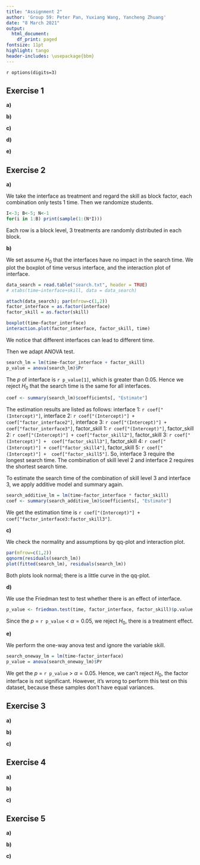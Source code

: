 ```yaml
---
title: "Assignment 2"
author: 'Group 59: Peter Pan, Yuxiang Wang, Yancheng Zhuang'
date: "8 March 2021"
output:
  html_document:
    df_print: paged
fontsize: 11pt
highlight: tango
header-includes: \usepackage{bbm}
---
```


`r options(digits=3)`

## Exercise 1 
<!--
If left alone bread will become moldy, rot or decay otherwise. 
To investigate the influence of temperature and humidity on this process, 
the time to decay was measured for 18 slices of white bread, 
which were placed in 3 different environments and humidified or not. 
The data are given in the file bread.txt, with 
    the first column time to decay in hours, 
    the second column the environment (cold, warm or intermediate temperature),  
    the third column the humidity.
-->

**a)** 
<!--
The 18 slices came from a single loaf, but were randomized to the 6 combinations of conditions. 
Present an R-code for this randomization process.
-->

**b)** 
<!--
Make two boxplots of hours versus the two factors and two interaction plots 
(keeping the two factors fixed in turn).
-->

**c)** 
<!--
Perform an analysis of variance to test for effect of the factors temperature, humidity, and their interaction. 
Describe the interaction effect in words.
-->

**d)** 
<!--
Which of the two factors has the greatest (numerical) influence on the decay? 
Is this a good question?
-->

**e)** 
<!--
Check the model assumptions by using relevant diagnostic tools. 
Are there any outliers?
-->

## Exercise 2 
<!--
A researcher is interested in the time it takes a student to find a certain product on the internet using a search engine. 
There are three different types of interfaces with the search engine and especially the effect of these interfaces is of importance. 
There are five different types of students, indicating their level of computer skill
(the lower the value of this indicator, the better the computer skill of the corresponding student). 
Fifteen students are selected; three from each group with a certain level of computer skill. 
The data is given in the file search.txt. 
Assume that the experiment was run according to a randomized block design which you make in a). 
(Beware that the levels of the factors are coded by numbers.)
-->

**a)** 
<!--
Number the selected students 1 to 15 and 
show how (by using R) the students could be randomized to the interfaces in a randomized block design.
-->

We take the interface as treatment and regard the skill as block factor, each combination only tests 1 time. Then we randomize students.

```r
I<-3; B<-5; N<-1
for(i in 1:B) print(sample(1:(N*I)))
```

Each row is a block level, 3 treatments are randomly distributed in each block.

**b)** 
<!--
Test the null hypothesis that the search time is the same for all interfaces. 
What type of interface does require the longest search time? 
For which combination of skill level and type of interface is the search time the shortest? 
Estimate the time it takes a typical user of skill level 3 to find the product on the website if the website uses interface 3.
-->

We set  assume $H_0$ that the interfaces have no impact in the search time. We plot the boxplot of time versus interface, and the interaction plot of interface.

```r
data_search = read.table("search.txt", header = TRUE)
# xtabs(time~interface+skill, data = data_search)

attach(data_search); par(mfrow=c(1,2))
factor_interface = as.factor(interface)
factor_skill = as.factor(skill)

boxplot(time~factor_interface)
interaction.plot(factor_interface, factor_skill, time)
```

We notice that different interfaces can lead to different time.

Then we adapt ANOVA test.

```r
search_lm = lm(time~factor_interface + factor_skill)
p_value = anova(search_lm)$Pr
```

The $p$ of interface is `r p_value[1]`, which is greater than 0.05. Hence we reject $H_0$ that the search time is the same for all interfaces.

```r
coef <- summary(search_lm)$coefficients[, "Estimate"]
```
The estimation results are listed as follows: 
interface 1: `r coef["(Intercept)"]`, 
interface 2: `r coef["(Intercept)"] + coef["factor_interface2"]`, 
interface 3: `r coef["(Intercept)"] +  coef["factor_interface3"]`,
factor_skill 1: `r coef["(Intercept)"]`, 
factor_skill 2: `r coef["(Intercept)"] + coef["factor_skill2"]`, 
factor_skill 3: `r coef["(Intercept)"] +  coef["factor_skill3"]`,
factor_skill 4: `r coef["(Intercept)"] + coef["factor_skill4"]`, 
factor_skill 5: `r coef["(Intercept)"] +  coef["factor_skill5"]`.
So, interface 3 require the longest search time. The combination of skill level 2 and interface 2 requires the shortest search time.


To estimate the search time of the combination of skill level 3 and interface 3, we apply additive model and summary again.

```r
search_additive_lm = lm(time~factor_interface * factor_skill)
coef <- summary(search_additive_lm)$coefficients[, "Estimate"]
```

We get the estimation time is `r coef["(Intercept)"] + coef["factor_interface3:factor_skill3"]`.

**c)** 
<!--
Check the model assumptions by using relevant diagnostic tools.
-->

We check the normality and assumptions by qq-plot and interaction plot.

```r
par(mfrow=c(1,2))
qqnorm(residuals(search_lm))
plot(fitted(search_lm), residuals(search_lm))
```

Both plots look normal; there is a little curve in the qq-plot.

**d)** 
<!--
Perform the Friedman test to test whether there is an effect of interface.
-->

We use the Friedman test to test whether there is an effect of interface.

```r
p_value <- friedman.test(time, factor_interface, factor_skill)$p.value
```

Since the $p$ = `r p_value` < $\alpha = 0.05$, we reject $H_0$, there is a treatment effect. 

**e)** 
<!--
Test the null hypothesis that the search time is the same for all interfaces by a one-way ANOVA test, ignoring the variable skill. 
Is it right/wrong or useful/not useful to perform this test on this dataset?
-->

We perform the one-way anova test and ignore the variable skill.

```r
search_oneway_lm = lm(time~factor_interface)
p_value = anova(search_oneway_lm)$Pr
```

We get the $p$ = `r p_value` > $\alpha = 0.05$. Hence, we can't reject $H_0$, the factor interface is not significant. However, it's wrong to perform this test on this dataset, because these samples don't have equal variances.

## Exercise 3
<!--
In a study on the effect of feedingstuffs on lactation, 
a sample of nine cows were fed with two types of food, and their milk production was measured. 
All cows were fed both types of food, during two periods, 
with a neutral period in-between to try and wash out carry-over effects. 
The order of the types of food was randomized over the cows. 
The observed data can be found in the file cow.txt, where A and B refer to the types of feedingstuffs.
-->

**a)** 
<!--
Test whether the type of feedingstuffs influences milk production using an ordinary “fixed effects” model, fitted with lm. 
Estimate the difference in milk production.
-->

**b)** 
<!--
Repeat a) and b) by performing a mixed effects analysis, modelling the cow effect as a random effect (use the function lmer). 
Compare your results to the results found by using a fixed effects model. 
(You will need to install the R-package lme4, which is not included in the standard distribution of R.)
-->

**c)** 
<!--
Study the commands:
> attach(cow)
> t.test(milk[treatment=="A"], milk[treatment=="B"], paired=TRUE)
Does this produce a valid test for a difference in milk production? 
Is its conclusion compatible with the one obtained in a)? 
Why?
-->

## Exercise 4
<!--
Stochastic models for word counts are used in quantitative studies on literary styles. 
Statistical analysis of the counts can, for example, be used to solve controversies about true authorships. 
Another example is the analysis of word frequencies in relation to Jane Austen’s novel Sanditon. 
At the time Austen died, this novel was only partly completed. 
Austen, however, had made a summary for the remaining part. 
An admirer of Austen’s work finished the novel, imitating Austen’s style as much as possible. 
The file austen.txt contains counts of different words in some of Austen’s novels: 
    chapters 1 and 3 of Sense and Sensibility (stored in the Sense column), 
    chapters 1, 2 and 3 of Emma (column Emma), 
    chapters 1 and 6 of Sanditon (both written by Austen herself, column Sand1) and 
    chapters 12 and 24 of Sanditon (both written by the admirer, Sand2).
-->

**a)** 
<!--
Discuss whether a contingency table test for independence or for homogeneity is most appropriate here.
-->

**b)** 
<!--
Using the given data set, investigate whether Austen herself was consistent in her different novels.
Where are the main inconsistencies?
-->

**c)** 
<!--
Was the admirer successful in imitating Austen’s style? 
Perform a test including all data. 
If he was not successful, where are the differences?
-->

## Exercise 5
<!--
The data in expensescrime.txt were obtained to 
determine factors related to state expenditures on criminal activities (courts, police, etc.) 
The variables are: 
    state (indicating the state in the USA), 
    expend (state expenditures on criminal activities in $1000), 
    bad (crime rate per 100000), 
    crime (number of persons under criminal supervision), 
    lawyers (number of lawyers in the state), 
    employ (number of persons employed in the state),  
    pop (population of the state in 1000). 
In the regression analysis, take 
    expend as response variable, 
    bad, crime, lawyers, employ and pop as explanatory variables.
-->

**a)** 
<!--
Make some graphical summaries of the data. 
Investigate the problem of potential and influence points, and the problem of collinearity.
-->

**b)** 
<!--
Fit a linear regression model to the data. 
Use both the step-up and the step-down method to find the best model. 
If step-up and step-down yield two different models, choose one and motivate your choice. 
-->

**c)** 
<!--
Check the model assumptions by using relevant diagnostic tools. 
-->
